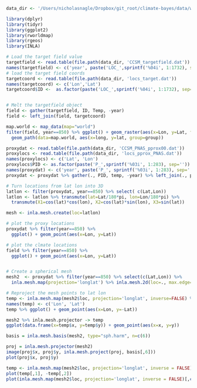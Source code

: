 
```r
data_dir <- '/Users/nicholasnagle/Dropbox/git_root/climate-bayes/data/www.ldeo.columbia.edu/~jsmerdon/2011_grl_supplement/data'
```



```r
library(dplyr)
library(tidyr)
library(ggplot2)
library(rworldmap)
library(rgeos)
library(INLA)
```

```r
# Load the target field value
targetfield <- read.table(file.path(data_dir, 'CCSM_targetfield.dat'))
names(targetfield) <- c('year', paste('LOC_',sprintf('%04i', 1:1732), sep=''))
# load the target field coords
targetcoord <- read.table(file.path(data_dir, 'locs_target.dat'))
names(targetcoord) <- c('Lon','Lat')
targetcoord$ID <-  as.factor(paste('LOC_',sprintf('%04i', 1:1732), sep=''))


# Melt the targetfield object
field <- gather(targetfield, ID, Temp, -year)
field <- left_join(field, targetcoord)

```


```r
map.world <- map_data(map="world")
filter(field, year==850) %>% ggplot() + geom_raster(aes(x=Lon, y=Lat, fill=Temp))+coord_equal() +
  geom_path(data=map.world, aes(x=long, y=lat, group=group))
```


```r
proxydat <- read.table(file.path(data_dir, 'CCSM_PNAS_pprox00.dat'))
proxylocs <- read.table(file.path(data_dir, 'locs_pprox_PNAS.dat'))
names(proxylocs) <- c('Lat', 'Lon')
proxylocs$PID <- as.factor(paste('P_',sprintf('%03i', 1:283), sep=''))
names(proxydat) <- c('year', paste('P_', sprintf('%03i', 1:283), sep=''))
proxydat <- proxydat %>% gather(., PID, temp, -year) %>% left_join(., proxylocs)
```

```r
# Turn locations from lat lon into 3D
latlon <- filter(proxydat, year==850) %>% select( c(Lat,Lon))
latlon <- latlon %>% transmute(lat=Lat/180*pi, lon=Lon/180*pi) %>% 
  transmute(X1=cos(lat)*cos(lon), X2=cos(lat)*sin(lon), X3=sin(lat))

mesh <- inla.mesh.create(loc=latlon)

# plot the proxy locations
proxydat %>% filter(year==850) %>% 
  ggplot() + geom_point(aes(x=Lon, y=Lat))

# plot the clmate locations
field %>% filter(year==850) %>%
  ggplot() + geom_point(aes(x=Lon, y=Lat))


# Create a spherical mesh
mesh2  <- proxydat %>% filter(year==850) %>% select(c(Lat,Lon)) %>% 
  inla.mesh.map(projection='longlat') %>% inla.mesh.2d(loc=., max.edge=.5)

# Reproject the mesh points to lat lon
temp <- inla.mesh.map(mesh2$loc, projection='longlat', inverse=FALSE) %>% as.data.frame
names(temp) <- c('Lon', 'Lat')
temp %>% ggplot() + geom_point(aes(x=Lon, y=-Lat))

mesh2 %>% inla.mesh.projector -> temp
ggplot(data.frame(x=temp$x, y=temp$y)) + geom_point(aes(x=x, y=y))

basis = inla.mesh.basis(mesh2, type="sph.harm", n=c(6))

proj = inla.mesh.projector(mesh2)
image(proj$x, proj$y, inla.mesh.project(proj, basis[,6]))
plot(proj$x, proj$y)

temp <- inla.mesh.map(mesh2$loc, projection='longlat', inverse = FALSE)
plot(temp[,1], -temp[,2])
plot(inla.mesh.map(mesh2$loc, projection='longlat', inverse = FALSE)[,c(2,1)])
```